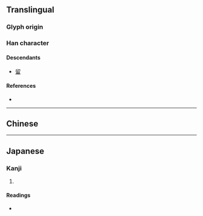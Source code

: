 {{character info/new}}
{{also|留|畄}}
==Translingual==

===Glyph origin===
{{Han etym}}
{{Han compound|丣|田|t2=field|ls=psc|c1=p|c2=s}}

===Han character===
{{Han char|rn=102|rad=田|as=09|sn=14|four=|canj=MLLW,XMLLW|ids=⿱丣田}}

====Descendants====
* [[留]]

====References====
* {{Han ref|kx=0764.010|dkj=21867|dj=1174.010|hdz=42542.100|uh=7571|ud=30065}}

----

==Chinese==
{{zh-see|留|v}}

----

==Japanese==

===Kanji===
{{ja-kanji|grade=|rs=田09}}

# {{defn|lang=ja|sort=田09}}

====Readings====
* {{ja-readings|on=[[りゅう]] (ryū), [[る]] (ru)|kun=[[とどめる]] (todomeru), [[とどまる]] (todomaru)|nanori=}}
